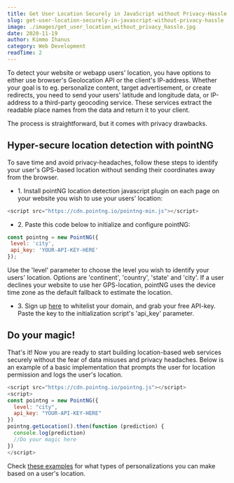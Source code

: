 ```yaml
---
title: Get User Location Securely in JavaScript without Privacy-Hassle
slug: get-user-location-securely-in-javascript-without-privacy-hassle
image: ./images/get_user_location_without_privacy_hassle.jpg
date: 2020-11-19
author: Kimmo Ihanus
category: Web Development
readTime: 2
---
```



To detect your website or webapp users' location, you have options to either use browser's Geolocation API or the client's IP-address. Whether your goal is to eg. personalize content, target advertisement, or create redirects, you need to send your users' latitude and longitude data, or IP-address to a third-party geocoding service. These services extract the readable place names from the data and return it to your client.

<p>
  The process is straightforward, but it comes with privacy drawbacks.
</p>

## Hyper-secure location detection with pointNG

To save time and avoid privacy-headaches, follow these steps to identify your user's GPS-based location without sending their coordinates away from the browser.

<ul>
  <li>
    1. Install pointNG location detection javascript plugin on each page on your website you wish to use your users' location:
  </li>
</ul>

```js
<script src="https://cdn.pointng.io/pointng-min.js"></script>
```

<ul>
  <li>2. Paste this code below to initialize and configure pointNG:</li>
</ul>

```js
const pointng = new PointNG({
 level: 'city',
 api_key: 'YOUR-API-KEY-HERE'
});
```

Use the 'level' parameter to choose the level you wish to identify your users'
location. Options are 'continent', 'country', 'state' and 'city'. If a user
declines your website to use her GPS-location, pointNG uses the device time
zone as the default fallback to estimate the location.
<ul>
  <li>
    3. Sign up <a href="https://app.pointng.io/register?utm_source=blog&utm_medium=website&utm_campaign=get_user_location_securely_in_javascript_without_privacy_hassle" target="_blank">here</a> to whitelist your domain, and grab your free API-key.
    Paste the key to the initialization script's 'api_key' parameter.
  </li>
</ul>

## Do your magic!

That's it! Now you are ready to start building location-based web services securely without the fear of data misuses and privacy headaches.
Below is an example of a basic implementation that prompts the user for location permission and logs the user's location.

```js
<script src="https://cdn.pointng.io/pointng.js"></script>
<script>
const pointng = new PointNG({ 
  level: "city",
  api_key: "YOUR-API-KEY-HERE"
})
pointng.getLocation().then(function (prediction) { 
  console.log(prediction)
  //Do your magic here
})
</script>
```

Check <a href="https://www.pointng.io/?utm_source=blog&utm_medium=website&utm_campaign=get_user_location_securely_in_javascript_without_privacy_hassle#examples" target="_blank">these examples</a> for what types of personalizations you can make based on a user's location. 
